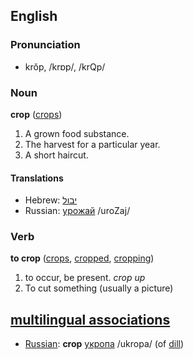 ==English==
===Pronunciation===
*krŏp, /krɒp/, /krQp/

===Noun===
'''crop''' ([[crops]])

# A grown food substance.
# The harvest for a particular year.
# A short haircut.

====Translations====
*Hebrew: [[יבול]]
*Russian: [[урожай]] /uroZaj/

===Verb===
'''to crop''' ([[crops]], [[cropped]], [[cropping]])

# to occur, be present. ''crop up''
# To cut something (usually a picture)

==[[multilingual associations]]==
*[[Russian]]: '''crop''' [[:ru:укроп|укроп]]а /ukropa/ (of [[dill]])